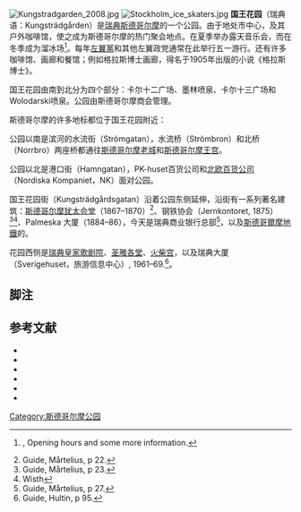 [[File:Kungstradgarden_2008.jpg|thumb]]
[[File:Stockholm_ice_skaters.jpg|thumb]]
'''国王花园'''（瑞典语：Kungsträdgården）是[[瑞典|瑞典]][[斯德哥尔摩|斯德哥尔摩]]的一个公园。由于地处市中心，及其户外咖啡馆，使之成为斯德哥尔摩的热门聚会地点。在夏季举办露天音乐会，而在冬季成为溜冰场<ref name="SBK-skridsko">{{cite web
 | url = http://www.stockholm.se/Extern/Templates/Page.aspx?id=86902
 | title = Skridskobanan
 | publisher = City of Stockholm
}}, Opening hours and some more information.</ref>。每年[[左翼黨_(瑞典)|左翼黨]]和其他左翼政党通常在此举行五一游行。还有许多咖啡馆、画廊和餐馆；例如格拉斯博士画廊，得名于1905年出版的小说《格拉斯博士》。

国王花园由南到北分为四个部分：卡尔十二广场、墨林喷泉、卡尔十三广场和 Wolodarski喷泉。公园由斯德哥尔摩商会管理。

斯德哥尔摩的许多地标都位于国王花园附近：

公园以南是滨河的水流街（Strömgatan），水流桥（Strömbron）和北桥（Norrbro）两座桥都通往[[斯德哥尔摩老城|斯德哥尔摩老城]]和[[斯德哥尔摩王宫|斯德哥尔摩王宫]]。

公园以北是港口街（Hamngatan），PK-huset百货公司和[[北欧百货公司|北欧百货公司]]（Nordiska Kompaniet，NK）面对公园。

国王花园街（Kungsträdgårdsgatan）沿着公园东侧延伸，沿街有一系列著名建筑：[[斯德哥尔摩犹太会堂|斯德哥尔摩犹太会堂]]（1867–1870）<ref name="Guide-22">Guide, Mårtelius, p 22.</ref>、钢铁协会（Jernkontoret, 1875）<ref name="Guide-23">Guide, Mårtelius, p 23.</ref><ref name="Wisth">Wisth</ref>、Palmeska 大厦（1884–86），今天是瑞典商业银行总部<ref name="Guide-27">Guide, Mårtelius, p 27.</ref>，以及[[斯德哥爾摩地鐵|斯德哥爾摩地鐵]]的{{Link-en|國王花園站|Kungsträdgården metro station}}。 

花园西侧是[[瑞典皇家歌剧院|瑞典皇家歌剧院]]、[[圣雅各堂_(斯德哥尔摩)|圣雅各堂]]、[[火柴宫|火柴宫]]，以及瑞典大厦（Sverigehuset，旅游信息中心）, 1961–69.<ref name="Guide-95">Guide, Hultin, p 95.</ref>。

== 脚注 ==
{{reflist|2}}

== 参考文献 ==
* {{cite book
 | author = Mårtelius, Johan | title = Guide till Stockholms arkitektur
 | edition = 2nd ed. | year = 1999 | publisher = Arkitektur förlag
 | location = Stockholm | isbn = 91 86050-41-9
 | chapter = Norra Innerstaden | language = sv
}}
* {{cite web
 |url         = http://www.stockholmskallan.se/index.php?sokning=1&action=visaLista&fritext=Kungstr%E4dg%E5rden&backstart=0&urval=text&start=0
 |title       = Stockholmskällan – Kungsträdgården
 |publisher   = [[Stockholm_City_Museum|Stockholm City Museum]]
 |accessdate  = 2008-01-19
 |language    = sv
 |deadurl     = yes
 |archiveurl  = https://web.archive.org/web/20080126135716/http://www.stockholmskallan.se/index.php?sokning=1
 |archivedate = 2008-01-26
}}
* {{cite web
 |url         = http://www.stockholmskallan.se/php/fupload/SMF/SD/SSMB_0005765_01.pdf
 |title       = Jernkontorets bildfris
 |publisher   = [[Stockholm_City_Museum|Stockholm City Museum]]
 |author      = Wisth, Britt
 |accessdate  = 2008-01-19
 |year        = 1982
 |language    = sv
 |format      = PDF
 |deadurl     = yes
 |archiveurl  = https://www.webcitation.org/67xXqjLLf?url=http://www.stockholmskallan.se/PostFiles/SMF/SD/SSMB_0005765_01.pdf
 |archivedate = 2012-05-26
}}
* {{cite web
 |url         = http://www.sfv.se/cms/sfv/vara_fastigheter/sverige/ab_stockholms_lan/karl_XIII_s_staty.html
 |title       = Karl XIII:s staty i Kungsträdgården
 |publisher   = Statens fastighetsverk
 |accessdate  = 2008-01-20
 |language    = sv
 |deadurl     = yes
 |archiveurl  = https://web.archive.org/web/20110612093403/http://www.sfv.se/cms/sfv/vara_fastigheter/sverige/ab_stockholms_lan/karl_XIII_s_staty.html
 |archivedate = 2011-06-12
}}
* {{cite web
 |url         = http://www.popularhistoria.se/o.o.i.s?id=43&vid=1144
 |title       = Stockholm, 1866
 |author      = Wiberg, Jacob
 |publisher   = Populär Historia
 |year        = 2005
 |language    = sv
 |deadurl     = yes
 |archiveurl  = https://web.archive.org/web/20110520041403/http://www.popularhistoria.se/o.o.i.s?id=43&vid=1144
 |archivedate = 2011-05-20
 |accessdate  = 2011-09-22
}}
* {{cite web
 | url = http://www.explore.stockholm.se/default.asp?id=7858&lang=SE
 | title = Molins Fontän
 | publisher = Explore Stockholm
 | accessdate = 2008-01-20
 | language = sv
 | archive-date = 2007-09-07
 | archive-url = https://web.archive.org/web/20070907161734/http://www.explore.stockholm.se/default.asp?id=7858&lang=SE
 | dead-url = no
 }}

{{commonscat-inline|Kungsträdgården}}

{{coord|59|19|52.5|N|018|04|17.1|E|region:SE_type:landmark|display=title}}

[[Category:斯德哥尔摩公园|Category:斯德哥尔摩公园]]